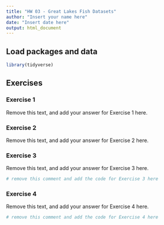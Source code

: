 ```yaml
---
title: "HW 03 - Great Lakes Fish Datasets"
author: "Insert your name here"
date: "Insert date here"
output: html_document
---
```


## Load packages and data

```r
library(tidyverse)
```

## Exercises

### Exercise 1

Remove this text, and add your answer for Exercise 1 here.

### Exercise 2

Remove this text, and add your answer for Exercise 2 here.

### Exercise 3

Remove this text, and add your answer for Exercise 3 here.

```r
# remove this comment and add the code for Exercise 3 here
```

### Exercise 4

Remove this text, and add your answer for Exercise 4 here.

```r
# remove this comment and add the code for Exercise 4 here
```
